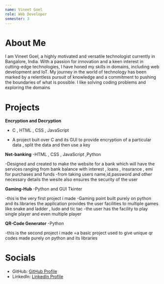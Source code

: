 ```yaml
---
name: Vineet Goel
role: Web Developer
semester: 3
---
```


# About Me

I am Vineet Goel, a highly motivated and versatile technologist currently in Bangalore, India. With a passion for innovation and a keen interest in cutting-edge technologies, I have honed my skills in domains, including web development and IoT. My journey in the world of technology has been marked by a relentless pursuit of knowledge and a commitment to pushing the boundaries of what is possible.
I like solving coding problems and exploring the domains

# Projects

**Encryption and Decryption**
- C , HTML , CSS , JavaScript

- A project buit over C and its GUI to provide encryption of a particular data , split the data and then use a key 

**Net-banking**
-HTML , CSS , JavaScript ,Python


-Designed and created to make the website for a bank which will have the services ranging from bank balance with interest , loans , insurance , emi for purchases and funds
-from taking users name,id,password and other necessary details the wesite also ensures the security of the user

**Gaming-Hub**
-Python and GUI Tkinter

-this is the very first project i made
-Gaming point built purely on python and its libraries the application provides the user facilities to multiple games like snake and ladder , ludo and tic tac
-the user has the facility to play single player and even multiple player


**QR-Code Generator**
-Python

-this is the second project i made
=a basic project used to give unique qr codes made purely on python and its libraries


# Socials

- GitHub: [GitHub Profile](https://github.com/Vineet072)
- LinkedIn: [LinkedIn Profile](https://www.linkedin.com/in/vineet-goel-85b92124b/)

